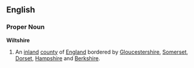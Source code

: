 ==English==
===Proper Noun===
'''Wiltshire'''
{{wikipedia}}
# An [[inland]] [[county]] of [[England]] bordered by [[Gloucestershire]], [[Somerset]], [[Dorset]], [[Hampshire]] and [[Berkshire]].